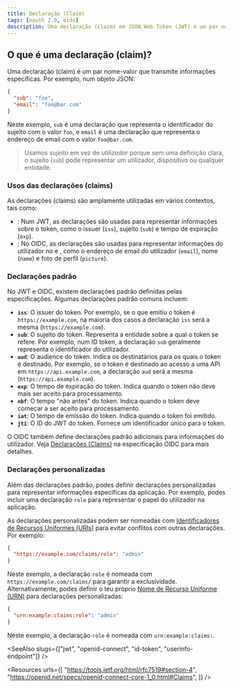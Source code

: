 ```yaml
---
title: Declaração (Claim)
tags: [oauth 2.0, oidc]
description: Uma declaração (claim) em JSON Web Token (JWT) é um par nome-valor que transmite informações específicas. Num contexto mais amplo, uma declaração pode ser qualquer par nome-valor que representa informação.
---
```


## O que é uma declaração (claim)?

Uma declaração (claim) é um par nome-valor que transmite informações específicas. Por exemplo, num objeto JSON:

```json
{
  "sub": "foo",
  "email": "foo@bar.com"
}
```

Neste exemplo, `sub` é uma declaração que representa o identificador do sujeito com o valor `foo`, e `email` é uma declaração que representa o endereço de email com o valor `foo@bar.com`.

> Usamos *sujeito* em vez de *utilizador* porque sem uma definição clara, o sujeito (`sub`) pode representar um utilizador, dispositivo ou qualquer entidade.

### Usos das declarações (claims)

As declarações (claims) são amplamente utilizadas em vários contextos, tais como:

- <Ref slug="jwt" />: Num JWT, as declarações são usadas para representar informações sobre o token, como o issuer (`iss`), sujeito (`sub`) e tempo de expiração (`exp`).
- <Ref slug="openid-connect" />: No OIDC, as declarações são usadas para representar informações do utilizador no <Ref slug="id-token" /> e <Ref slug="userinfo-endpoint" />, como o endereço de email do utilizador (`email`), nome (`name`) e foto de perfil (`picture`).

### Declarações padrão

No JWT e OIDC, existem declarações padrão definidas pelas especificações. Algumas declarações padrão comuns incluem:

- **`iss`**: O issuer do token. Por exemplo, se o <Ref slug="authorization-server" /> que emitiu o token é `https://example.com`, na maioria dos casos a declaração `iss` será a mesma (`https://example.com`).
- **`sub`**: O sujeito do token. Representa a entidade sobre a qual o token se refere. Por exemplo, num ID token, a declaração `sub` geralmente representa o identificador do utilizador.
- **`aud`**: O audience do token. Indica os destinatários para os quais o token é destinado. Por exemplo, se o token é destinado ao acesso a uma API em `https://api.example.com`, a declaração `aud` será a mesma (`https://api.example.com`).
- **`exp`**: O tempo de expiração do token. Indica quando o token não deve mais ser aceito para processamento.
- **`nbf`**: O tempo "não antes" do token. Indica quando o token deve começar a ser aceito para processamento.
- **`iat`**: O tempo de emissão do token. Indica quando o token foi emitido.
- **`jti`**: O ID do JWT do token. Fornece um identificador único para o token.

O OIDC também define declarações padrão adicionais para informações do utilizador. Veja [Declarações (Claims)](https://openid.net/specs/openid-connect-core-1_0.html#Claims) na especificação OIDC para mais detalhes.

### Declarações personalizadas

Além das declarações padrão, podes definir declarações personalizadas para representar informações específicas da aplicação. Por exemplo, podes incluir uma declaração `role` para representar o papel do utilizador na aplicação.

As declarações personalizadas podem ser nomeadas com [Identificadores de Recursos Uniformes (URIs)](https://blog.logto.io/unveiling-uri-url-and-urn) para evitar conflitos com outras declarações. Por exemplo:

```json
{
  "https://example.com/claims/role": "admin"
}
```

Neste exemplo, a declaração `role` é nomeada com `https://example.com/claims/` para garantir a exclusividade. Alternativamente, podes definir o teu próprio [Nome de Recurso Uniforme (URN)](https://blog.logto.io/unveiling-uri-url-and-urn) para declarações personalizadas:

```json
{
  "urn:example:claims:role": "admin"
}
```

Neste exemplo, a declaração `role` é nomeada com `urn:example:claims:`.

<SeeAlso slugs={["jwt", "openid-connect", "id-token", "userinfo-endpoint"]} />

<Resources
  urls={[
    "https://tools.ietf.org/html/rfc7519#section-4",
    "https://openid.net/specs/openid-connect-core-1_0.html#Claims",
  ]}
/>